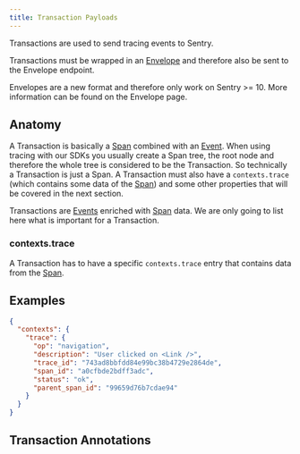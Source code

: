 ```yaml
---
title: Transaction Payloads
---
```


Transactions are used to send tracing events to Sentry.

Transactions must be wrapped in an [Envelope](/sdk/envelopes/) and therefore also be sent to the Envelope endpoint.

<Alert title="Note on backwards compatibility" level="info">
  Envelopes are a new format and therefore only work on Sentry >= 10. More
  information can be found on the <Link to="/sdk/envelopes/">Envelope</Link> page.
</Alert>

## Anatomy

A Transaction is basically a [Span](/sdk/event-payloads/span/) combined with an [Event](/sdk/event-payloads/). When using
tracing with our SDKs you usually create a Span tree, the root node and therefore the whole tree is considered to be the Transaction.
So technically a Transaction is just a Span. A Transaction must also have a `contexts.trace` (which contains some data of the [Span](/sdk/event-payloads/span/)) and some other
properties that will be covered in the next section.

Transactions are [Events](/sdk/event-payloads/) enriched with [Span](/sdk/event-payloads/span/) data.
We are only going to list here what is important for a Transaction.




### contexts.trace

A Transaction has to have a specific `contexts.trace` entry that contains data from the [Span](/sdk/event-payloads/span/).







## Examples

```json
{
  "contexts": {
    "trace": {
      "op": "navigation",
      "description": "User clicked on <Link />",
      "trace_id": "743ad8bbfdd84e99bc38b4729e2864de",
      "span_id": "a0cfbde2bdff3adc",
      "status": "ok",
      "parent_span_id": "99659d76b7cdae94"
    }
  }
}
```



## Transaction Annotations

